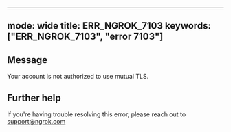 
---
mode: wide
title: ERR_NGROK_7103
keywords: ["ERR_NGROK_7103", "error 7103"]
---

## Message
Your account is not authorized to use mutual TLS.




## Further help
If you're having trouble resolving this error, please reach out to [support@ngrok.com](mailto:support@ngrok.com?subject=Help%20with%20ERR_NGROK_7103)


